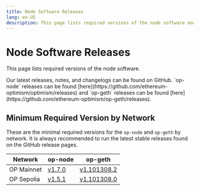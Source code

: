 ```yaml
---
title: Node Software Releases
lang: en-US
description: This page lists required versions of the node software and how to stay up to date.
---
```



# Node Software Releases

This page lists required versions of the node software.

<Callout type="info">
  Our latest releases, notes, and changelogs can be found on GitHub. `op-node` releases can be found [here](https://github.com/ethereum-optimism/optimism/releases)
  and `op-geth` releases can be found [here](https://github.com/ethereum-optimism/op-geth/releases).
</Callout>

## Minimum Required Version by Network

These are the minimal required versions for the `op-node` and `op-geth` by network. It is always
recommended to run the latest stable releases found on the GitHub release pages.

| Network    | op-node                                                                     | op-geth                                                                              |
| ---------- | --------------------------------------------------------------------------- | ------------------------------------------------------------------------------------ |
| OP Mainnet | [v1.7.0](https://github.com/ethereum-optimism/optimism/releases/tag/v1.7.0) | [v1.101308.2](https://github.com/ethereum-optimism/op-geth/releases/tag/v1.101308.2) |
| OP Sepolia | [v1.5.1](https://github.com/ethereum-optimism/optimism/releases/tag/v1.5.1) | [v1.101308.0](https://github.com/ethereum-optimism/op-geth/releases/tag/v1.101308.0) |

